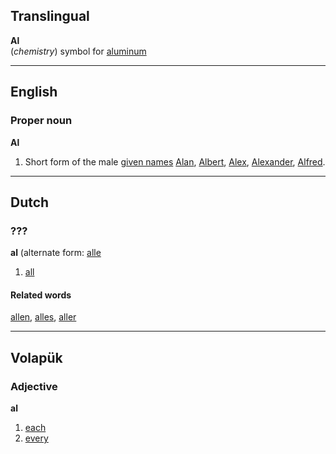 ==Translingual==
'''Al'''<br>(''chemistry'') symbol for [[aluminum]]

<!-- what is this? a (al) -->

----
==English==
===Proper noun===
'''Al'''

#Short form of the male [[given name]]s [[Alan]], [[Albert]], [[Alex]], [[Alexander]], [[Alfred]].

----

==Dutch==
===???===
'''al''' (alternate form: [[alle]]

# [[all]]

====Related words====
[[allen]], [[alles]], [[aller]]

----

== Volapük == 
=== Adjective === 
'''al'''

# [[each]]
# [[every]]